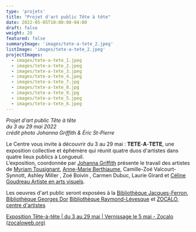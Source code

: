 ```yaml
---
type: 'projets'
title: "Projet d'art public Tête à tête"
date: 2022-05-05T10:00:00-04:00
draft: false
weight: 20
featured: false
summaryImage: 'images/tete-a-tete_2.jpeg'
listImage: 'images/tete-a-tete_2.jpeg'
projectImages:
  - images/tete-a-tete_1.jpeg
  - images/tete-a-tete_2.jpeg
  - images/tete-a-tete_3.jpeg
  - images/tete-a-tete_4.jpeg
  - images/tete-a-tete_7.jpg
  - images/tete-a-tete_8.jpg
  - images/tete-a-tete_9.jpg
  - images/tete-a-tete_5.jpeg
  - images/tete-a-tete_6.jpeg
---
```


_Projet d'art public Tête à tête   
du 3 au 29 mai 2022  
crédit photo Johanna Griffith & Éric St-Pierre_

Le Centre vous invite à découvrir du 3 au 29 mai :
𝐓𝐄̂𝐓𝐄-𝐀̀-𝐓𝐄̂𝐓𝐄, une exposition collective et éphémère qui réunit quatre duos d'artistes dans quatre lieux publics à Longueuil.  
L’exposition, coordonnée par [Johanna Griffith](https://www.facebook.com/johanna.griffith.art) présente le travail des artistes de [Myriam Tousignant](https://www.facebook.com/myriam.tousignant.5), [Anne-Marie Berthiaume](https://www.facebook.com/annemarie.berthiaume.9),
Camille-Zoé Valcourt-Synnott, Ashley Miller , Zoé Boivin , Carmen Dubuc, Laurie Girard et [Céline Goudreau Artiste en arts visuels](https://www.facebook.com/C%C3%A9line-Goudreau-Artiste-en-arts-visuels-514761722006733/).

Les oeuvres d'art public seront exposées à la [Bibliothèque Jacques-Ferron](https://www.facebook.com/pages/Biblioth%C3%A8que%20Jacques-Ferron/224492024252198/), [Bibliothèque Georges Dor](https://www.facebook.com/pages/Biblioth%C3%A8que%20Georges%20Dor/159011587459967/) [Bibliothèque Raymond-Lévesque](https://www.facebook.com/pages/Biblioth%C3%A8que%20Raymond-L%C3%A9vesque/196816173664822/) et [ZOCALO, centre d'artistes](https://www.facebook.com/zocalocentredartistes/)

[Exposition Tête-à-tête | du 3 au 29 mai | Vernissage le 5 mai - Zocalo (zocaloweb.org)](https://zocaloweb.org/exposition-tete-a-tete/?fbclid=IwAR3I7ioMM1aLn39bl9yBN7MFb_84pTpme3G1kYUjqJeBQVjUora4_zSa2dQ)

<YouTubeEmbed id="jngevmfQk8E" />

<PartnerLink 
  href="https://zocaloweb.org/"
  src={logoZocalo} 
  alt="Zocalo" 
  maxWidth="200px"
/>

<SvgBackgroundLink
  href="https://www.conseildesartsdelongueuil.ca/"
  src={logoCal}
  alt="Conseil des Arts de Longueuil"
  maxWidth="200px"
  height="64px"/>

<SvgBackgroundLink
  href="https://longueuil.quebec"
  src={logoLongueuil}
  alt="Longueuil"
  maxWidth="200px"/>

